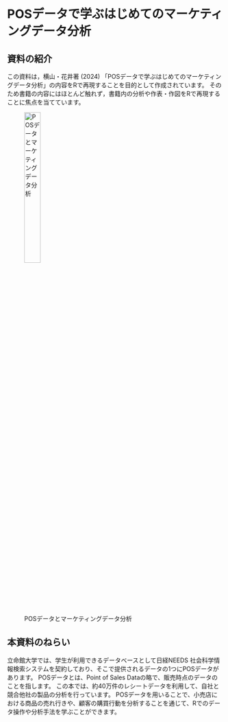 # POSデータで学ぶはじめてのマーケティングデータ分析 {.unnumbered}

## 資料の紹介



この資料は，<span class = "rmarker-s">横山・花井著 (2024) 「POSデータで学ぶはじめてのマーケティングデータ分析」</span>の内容をRで再現することを目的として作成されています。
そのため書籍の内容にはほとんど触れず，<span class="rmarker-s">書籍内の分析や作表・作図をRで再現すること</span>に焦点を当てています。

![POSデータとマーケティングデータ分析](img/POS_data.jpg){width=30%}

## 本資料のねらい

立命館大学では、学生が利用できるデータベースとして<span class = "rmarker-s">日経NEEDS 社会科学情報検索システム</span>を契約しており、そこで提供されるデータの1つに<span class = "rmarker-s">POSデータ</span>があります。
POSデータとは、Point of Sales Dataの略で、販売時点のデータのことを指します。
この本では、約40万件のレシートデータを利用して、自社と競合他社の製品の分析を行っています。
POSデータを用いることで、小売店における商品の売れ行きや、顧客の購買行動を分析することを通じて、Rでのデータ操作や分析手法を学ぶことができます。


